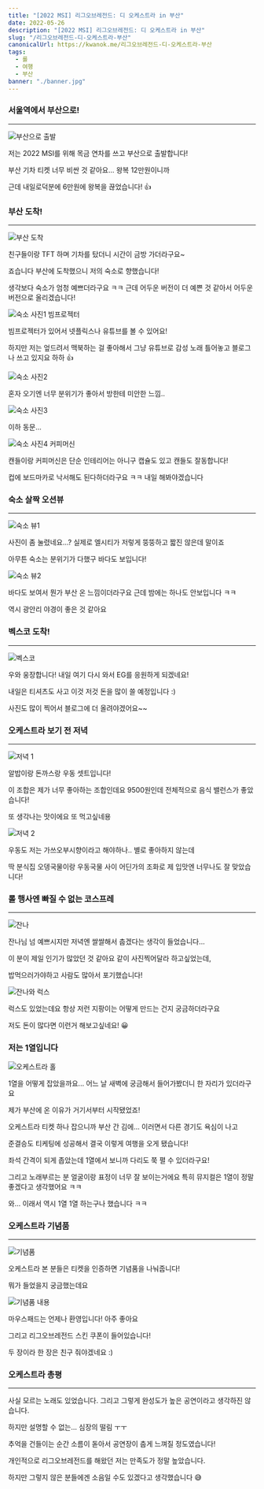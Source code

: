 ```yaml
---
title: "[2022 MSI] 리그오브레전드: 디 오케스트라 in 부산"
date: 2022-05-26
description: "[2022 MSI] 리그오브레전드: 디 오케스트라 in 부산"
slug: "/리그오브레전드-디-오케스트라-부산"
canonicalUrl: https://kwanok.me/리그오브레전드-디-오케스트라-부산
tags:
  - 롤
  - 여행
  - 부산
banner: "./banner.jpg"
---
```


### 서울역에서 부산으로!
***
![부산으로 출발](./IMG_2912.jpeg)

저는 2022 MSI를 위해 목금 연차를 쓰고 부산으로 출발합니다!

부산 기차 티켓 너무 비싼 것 같아요... 왕복 12만원이니까

근데 내일로덕분에 6만원에 왕복을 끊었습니다! 👍

### 부산 도착!
***
![부산 도착](./IMG_2921.jpeg)

친구들이랑 TFT 하며 기차를 탔더니 시간이 금방 가더라구요~

죠습니다 부산에 도착했으니 저의 숙소로 향했습니다!

생각보다 숙소가 엄청 예쁘더라구요 ㅋㅋ 근데 어두운 버전이 더 예쁜 것 같아서 어두운 버전으로 올리겠습니다!

![숙소 사진1 빔프로젝터](./IMG_2981.jpeg)

빔프로젝터가 있어서 넷플릭스나 유튜브를 볼 수 있어요!

하지만 저는 엎드려서 맥북하는 걸 좋아해서 그냥 유튜브로 감성 노래 틀어놓고 블로그나 쓰고 있지요 하하 👍

![숙소 사진2](./IMG_2982.jpeg)

혼자 오기엔 너무 분위기가 좋아서 방한테 미안한 느낌..

![숙소 사진3](./IMG_2983.jpeg)

이하 동문...

![숙소 사진4 커피머신](./IMG_2984.jpeg)

캔들이랑 커피머신은 단순 인테리어는 아니구 캡슐도 있고 캔들도 잘동합니다!

컵에 보드마카로 낙서해도 된다하더라구요 ㅋㅋ 내일 해봐야겠습니다


### 숙소 살짝 오션뷰
***

![숙소 뷰1](./IMG_2929.jpeg)

사진이 좀 눌렸네요...? 실제로 엘시티가 저렇게 뚱뚱하고 짧진 않은데 말이죠

아무튼 숙소는 분위기가 다했구 바다도 보입니다!

![숙소 뷰2](./IMG_2931.jpeg)

바다도 보여서 뭔가 부산 온 느낌이더라구요 근데 밤에는 하나도 안보입니다 ㅋㅋ

역시 광안리 야경이 좋은 것 같아요


### 벡스코 도착!
***
![벡스코](./IMG_2939.jpeg)

우와 웅장합니다! 내일 여기 다시 와서 EG를 응원하게 되겠네요!

내일은 티셔츠도 사고 이것 저것 돈을 많이 쓸 예정입니다 :)

사진도 많이 찍어서 블로그에 더 올려야겠어요~~

### 오케스트라 보기 전 저녁
***

![저녁 1](./IMG_2969.jpeg)

알밥이랑 돈까스랑 우동 셋트입니다!

이 조합은 제가 너무 좋아하는 조합인데요 9500원인데 전체적으로 음식 밸런스가 좋았습니다!

또 생각나는 맛이에요 또 먹고싶네용

![저녁 2](./IMG_2970.jpeg)

우동도 저는 가쓰오부시향이라고 해야하나.. 별로 좋아하지 않는데

딱 분식집 오뎅국물이랑 우동국물 사이 어딘가의 조화로 제 입맛엔 너무나도 잘 맞았습니다!

### 롤 행사엔 빠질 수 없는 코스프레
***

![잔나](./IMG_1.png)

잔나님 넘 예쁘시지만 저녁엔 쌀쌀해서 춥겠다는 생각이 들었습니다...

이 분이 제일 인기가 많았던 것 같아요 같이 사진찍어달라 하고싶었는데,

밥먹으러가야하고 사람도 많아서 포기했습니다!

![잔나와 럭스](./IMG_2.png)

럭스도 있었는데요 항상 저런 지팡이는 어떻게 만드는 건지 궁금하더라구요

저도 돈이 많다면 이런거 해보고싶네요! 😀

### 저는 1열입니다

![오케스트라 홀](./IMG_2971.jpeg)

1열을 어떻게 잡았을까요... 어느 날 새벽에 궁금해서 들어가봤더니 한 자리가 있더라구요

제가 부산에 온 이유가 거기서부터 시작됐었죠!

오케스트라 티켓 하나 잡으니까 부산 간 김에... 이러면서 다른 경기도 욕심이 나고

준결승도 티케팅에 성공해서 결국 이렇게 여행을 오게 됐습니다!

좌석 간격이 되게 좁았는데 1열에서 보니까 다리도 쭉 펼 수 있더라구요!

그리고 노래부르는 분 얼굴이랑 표정이 너무 잘 보이는거에요 특히 뮤지컬은 1열이 정말 좋겠다고 생각했어요 ㅋㅋ

와... 이래서 역시 1열 1열 하는구나 했습니다 ㅋㅋ

### 오케스트라 기념품
***

![기념품](./IMG_2986.jpeg)

오케스트라 본 분들은 티켓을 인증하면 기념품을 나눠줍니다!

뭐가 들었을지 궁금했는데요

![기념품 내용](./IMG_3.png)

마우스패드는 언제나 환영입니다! 아주 좋아요

그리고 리그오브레전드 스킨 쿠폰이 들어있습니다!

두 장이라 한 장은 친구 줘야겠네요 :)

### 오케스트라 총평
***

사실 모르는 노래도 있었습니다. 그리고 그렇게 완성도가 높은 공연이라고 생각하진 않습니다.

하지만 설명할 수 없는... 심장의 떨림 ㅜㅜ

추억을 건들이는 순간 소름이 돋아서 공연장이 춥게 느껴질 정도였습니다!

개인적으로 리그오브레전드를 해왔던 저는 만족도가 정말 높았습니다.

하지만 그렇지 않은 분들에겐 소음일 수도 있겠다고 생각했습니다 😅

